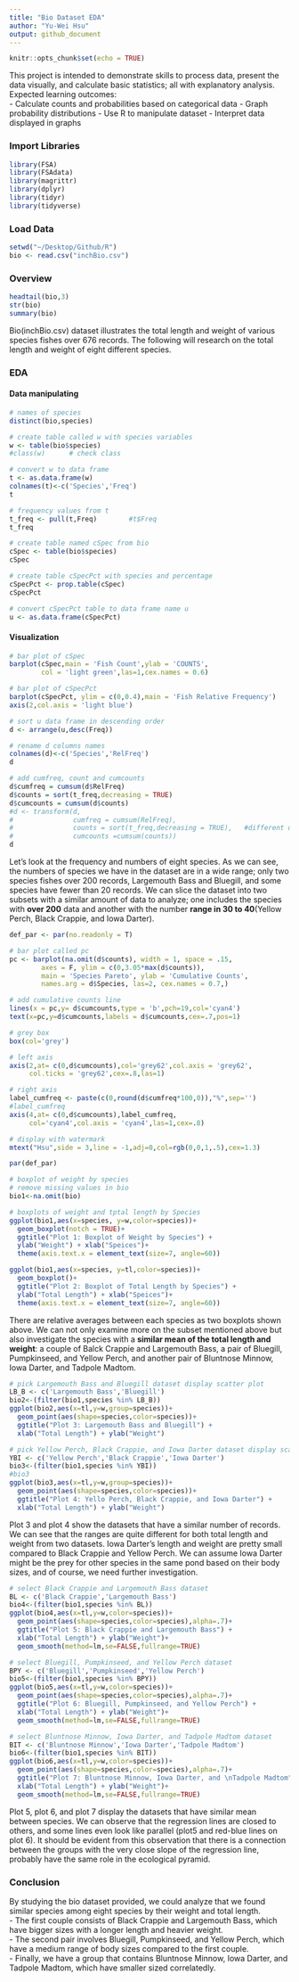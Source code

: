 ```yaml
---
title: "Bio Dataset EDA"
author: "Yu-Wei Hsu"
output: github_document
---
```


```r
knitr::opts_chunk$set(echo = TRUE)
```

This project is intended to demonstrate skills to process data, present the data visually, and calculate basic statistics; all with explanatory analysis.\
Expected learning outcomes:\
- Calculate counts and probabilities based on categorical data
- Graph probability distributions
- Use R to manipulate dataset
- Interpret data displayed in graphs

### Import Libraries
```r
library(FSA)
library(FSAdata)
library(magrittr)
library(dplyr)
library(tidyr)
library(tidyverse)
```

### Load Data
```r
setwd("~/Desktop/Github/R")
bio <- read.csv("inchBio.csv")
```

### Overview
```r
headtail(bio,3)
str(bio)
summary(bio)
```

Bio(inchBio.csv) dataset illustrates the total length and weight of various species fishes over 676 records. The following will research on the total length and weight of eight different species.

### EDA
#### Data manipulating
```r
# names of species
distinct(bio,species)

# create table called w with species variables
w <- table(bio$species)
#class(w)      # check class

# convert w to data frame
t <- as.data.frame(w)
colnames(t)<-c('Species','Freq')
t

# frequency values from t
t_freq <- pull(t,Freq)        #t$Freq
t_freq

# create table named cSpec from bio
cSpec <- table(bio$species)
cSpec

# create table cSpecPct with species and percentage
cSpecPct <- prop.table(cSpec)
cSpecPct

# convert cSpecPct table to data frame name u
u <- as.data.frame(cSpecPct)

```

#### Visualization
```r
# bar plot of cSpec
barplot(cSpec,main = 'Fish Count',ylab = 'COUNTS',
        col = 'light green',las=1,cex.names = 0.6)

# bar plot of cSpecPct
barplot(cSpecPct, ylim = c(0,0.4),main = 'Fish Relative Frequency')
axis(2,col.axis = 'light blue')

# sort u data frame in descending order
d <- arrange(u,desc(Freq))

# rename d columns names
colnames(d)<-c('Species','RelFreq')
d

# add cumfreq, count and cumcounts
d$cumfreq = cumsum(d$RelFreq)
d$counts = sort(t_freq,decreasing = TRUE)
d$cumcounts = cumsum(d$counts)
#d <- transform(d,
#               cumfreq = cumsum(RelFreq),
#               counts = sort(t_freq,decreasing = TRUE),   #different data frame
#               cumcounts =cumsum(counts))
d

```

Let's look at the frequency and numbers of eight species. As we can see, the numbers of species we have in the dataset are in a wide range; only two species fishes over 200 records, Largemouth Bass and Bluegill, and some species have fewer than 20 records. We can slice the dataset into two subsets with a similar amount of data to analyze; one includes the species with **over 200** data and another with the number **range in 30 to 40**(Yellow Perch, Black Crappie, and Iowa Darter).

```r
def_par <- par(no.readonly = T)

# bar plot called pc
pc <- barplot(na.omit(d$counts), width = 1, space = .15,
        axes = F, ylim = c(0,3.05*max(d$counts)),
        main = 'Species Pareto', ylab = 'Cumulative Counts', 
        names.arg = d$Species, las=2, cex.names = 0.7,)

# add cumulative counts line 
lines(x = pc,y= d$cumcounts,type = 'b',pch=19,col='cyan4')
text(x=pc,y=d$cumcounts,labels = d$cumcounts,cex=.7,pos=1)

# grey box
box(col='grey')

# left axis
axis(2,at= c(0,d$cumcounts),col='grey62',col.axis = 'grey62',
     col.ticks = 'grey62',cex=.8,las=1)

# right axis
label_cumfreq <- paste(c(0,round(d$cumfreq*100,0)),"%",sep='')
#label_cumfreq
axis(4,at= c(0,d$cumcounts),label_cumfreq,
     col='cyan4',col.axis = 'cyan4',las=1,cex=.8)

# display with watermark
mtext("Hsu",side = 3,line = -1,adj=0,col=rgb(0,0,1,.5),cex=1.3)

par(def_par)
```


```r
# boxplot of weight by species
# remove missing values in bio
bio1<-na.omit(bio)

# boxplots of weight and tptal length by Species
ggplot(bio1,aes(x=species, y=w,color=species))+
  geom_boxplot(notch = TRUE)+
  ggtitle("Plot 1: Boxplot of Weight by Species") +
  ylab("Weight") + xlab("Speices")+
  theme(axis.text.x = element_text(size=7, angle=60))

ggplot(bio1,aes(x=species, y=tl,color=species))+
  geom_boxplot()+
  ggtitle("Plot 2: Boxplot of Total Length by Species") +
  ylab("Total Length") + xlab("Speices")+
  theme(axis.text.x = element_text(size=7, angle=60))
```

There are relative averages between each species as two boxplots shown above. We can not only examine more on the subset mentioned above but also investigate the species with a **similar mean of the total length and weight**: a couple of Balck Crappie and Largemouth Bass, a pair of Bluegill, Pumpkinseed, and Yellow Perch, and another pair of Bluntnose Minnow, Iowa Darter, and Tadpole Madtom.

```r
# pick Largemouth Bass and Bluegill dataset display scatter plot
LB_B <- c('Largemouth Bass','Bluegill')
bio2<-(filter(bio1,species %in% LB_B))
ggplot(bio2,aes(x=tl,y=w,group=species))+
  geom_point(aes(shape=species,color=species))+
  ggtitle("Plot 3: Largemouth Bass and Bluegill") +
  xlab("Total Length") + ylab("Weight")
```

```r
# pick Yellow Perch, Black Crappie, and Iowa Darter dataset display scatter plot
YBI <- c('Yellow Perch','Black Crappie','Iowa Darter')
bio3<-(filter(bio1,species %in% YBI))
#bio3
ggplot(bio3,aes(x=tl,y=w,group=species))+
  geom_point(aes(shape=species,color=species))+
  ggtitle("Plot 4: Yello Perch, Black Crappie, and Iowa Darter") +
  xlab("Total Length") + ylab("Weight")
```

Plot 3 and plot 4 show the datasets that have a similar number of records. We can see that the ranges are quite different for both total length and weight from two datasets. Iowa Darter's length and weight are pretty small compared to Black Crappie and Yellow Perch. We can assume Iowa Darter might be the prey for other species in the same pond based on their body sizes, and of course, we need further investigation.

```r
# select Black Crappie and Largemouth Bass dataset 
BL <- c('Black Crappie','Largemouth Bass')
bio4<-(filter(bio1,species %in% BL))
ggplot(bio4,aes(x=tl,y=w,color=species))+
  geom_point(aes(shape=species,color=species),alpha=.7)+
  ggtitle("Plot 5: Black Crappie and Largemouth Bass") +
  xlab("Total Length") + ylab("Weight")+
  geom_smooth(method=lm,se=FALSE,fullrange=TRUE)

# select Bluegill, Pumpkinseed, and Yellow Perch dataset
BPY <- c('Bluegill','Pumpkinseed','Yellow Perch')
bio5<-(filter(bio1,species %in% BPY))
ggplot(bio5,aes(x=tl,y=w,color=species))+
  geom_point(aes(shape=species,color=species),alpha=.7)+
  ggtitle("Plot 6: Bluegill, Pumpkinseed, and Yellow Perch") +
  xlab("Total Length") + ylab("Weight")+
  geom_smooth(method=lm,se=FALSE,fullrange=TRUE)

# select Bluntnose Minnow, Iowa Darter, and Tadpole Madtom dataset
BIT <- c('Bluntnose Minnow','Iowa Darter','Tadpole Madtom')
bio6<-(filter(bio1,species %in% BIT))
ggplot(bio6,aes(x=tl,y=w,color=species))+
  geom_point(aes(shape=species,color=species),alpha=.7)+
  ggtitle("Plot 7: Bluntnose Minnow, Iowa Darter, and \nTadpole Madtom") +
  xlab("Total Length") + ylab("Weight")+
  geom_smooth(method=lm,se=FALSE,fullrange=TRUE)

```

Plot 5, plot 6, and plot 7 display the datasets that have similar mean between species. We can observe that the regression lines are closed to others, and some lines even look like parallel (plot5 and red-blue lines on plot 6). It should be evident from this observation that there is a connection between the groups with the very close slope of the regression line, probably have the same role in the ecological pyramid.

### Conclusion
By studying the bio dataset provided, we could analyze that we found similar species among eight species by their weight and total length.\
- The first couple consists of Black Crappie and Largemouth Bass, which have bigger sizes with a longer length and heavier weight.\
- The second pair involves Bluegill, Pumpkinseed, and Yellow Perch, which have a medium range of body sizes compared to the first couple.\
- Finally, we have a group that contains Bluntnose Minnow, Iowa Darter, and Tadpole Madtom, which have smaller sized correlatedly.
